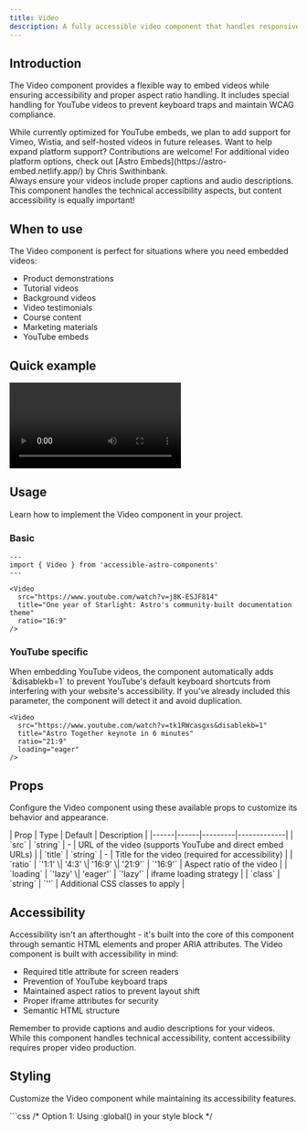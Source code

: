 ```yaml
---
title: Video
description: A fully accessible video component that handles responsive video with customizable aspect ratios and loading strategies.
---
```



## Introduction

The Video component provides a flexible way to embed videos while ensuring accessibility and proper aspect ratio handling. It includes special handling for YouTube videos to prevent keyboard traps and maintain WCAG compliance.

<Aside type="note" title="Video platform support">
  While currently optimized for YouTube embeds, we plan to add support for Vimeo, Wistia, and self-hosted videos in future releases. Want to help expand platform support? Contributions are welcome! For additional video platform options, check out [Astro Embeds](https://astro-embed.netlify.app/) by Chris Swithinbank.
</Aside>

<Aside type="tip" title="Accessibility first">
  Always ensure your videos include proper captions and audio descriptions. This component handles the technical accessibility aspects, but content accessibility is equally important!
</Aside>

## When to use

The Video component is perfect for situations where you need embedded videos:

- Product demonstrations
- Tutorial videos
- Background videos
- Video testimonials
- Course content
- Marketing materials
- YouTube embeds

## Quick example

<div class="not-content">
  <div style="max-width: 600px;">
    <Video 
      src="https://www.youtube.com/watch?v=j8K-ESJF814"
      title="One year of Starlight: Astro's community-built documentation theme"
      ratio="16:9"
    />
    <p style="margin-top: 0.5rem; font-size: 0.9rem;">This embedded video maintains proper aspect ratio and includes accessibility features like keyboard trap prevention and proper ARIA attributes.</p>
  </div>
</div>

## Usage

Learn how to implement the Video component in your project.

### Basic

```astro
---
import { Video } from 'accessible-astro-components'
---

<Video 
  src="https://www.youtube.com/watch?v=j8K-ESJF814"
  title="One year of Starlight: Astro's community-built documentation theme"
  ratio="16:9"
/>
```

### YouTube specific

<Aside type="note" title="YouTube keyboard handling">
  When embedding YouTube videos, the component automatically adds `&disablekb=1` to prevent YouTube's default keyboard shortcuts from interfering with your website's accessibility. If you've already included this parameter, the component will detect it and avoid duplication.
</Aside>

```astro
<Video 
  src="https://www.youtube.com/watch?v=tk1RWcasgxs&disablekb=1"
  title="Astro Together keynote in 6 minutes"
  ratio="21:9"
  loading="eager"
/>
```

## Props

Configure the Video component using these available props to customize its behavior and appearance.

<div class="props-wrapper">
| Prop | Type | Default | Description |
|------|------|---------|-------------|
| `src` | `string` | - | URL of the video (supports YouTube and direct embed URLs) |
| `title` | `string` | - | Title for the video (required for accessibility) |
| `ratio` | `'1:1' \| '4:3' \| '16:9' \| '21:9'` | `'16:9'` | Aspect ratio of the video |
| `loading` | `'lazy' \| 'eager'` | `'lazy'` | iframe loading strategy |
| `class` | `string` | `''` | Additional CSS classes to apply |
</div>

## Accessibility

Accessibility isn't an afterthought - it's built into the core of this component through semantic HTML elements and proper ARIA attributes. The Video component is built with accessibility in mind:

- Required title attribute for screen readers
- Prevention of YouTube keyboard traps
- Maintained aspect ratios to prevent layout shift
- Proper iframe attributes for security
- Semantic HTML structure

<Aside type="caution" title="Content accessibility">
  Remember to provide captions and audio descriptions for your videos. While this component handles technical accessibility, content accessibility requires proper video production.
</Aside>

## Styling

Customize the Video component while maintaining its accessibility features.

<Tabs>
  <TabItem label="Custom CSS">
    ```css
    /* Option 1: Using :global() in your style block */
    <style>
      :global(.video-wrapper) {
        border-radius: 0.5rem;
        overflow: hidden;
        box-shadow: 0 4px 6px -1px rgb(0 0 0 / 0.1);
      }

      :global(.video-wrapper iframe) {
        aspect-ratio: var(--ratio);
        width: 100%;
        height: 100%;
      }
    </style>

    /* Option 2: Using is:global on the style tag */
    <style is:global>
      .video-wrapper {
        border-radius: 0.5rem;
        overflow: hidden;
        box-shadow: 0 4px 6px -1px rgb(0 0 0 / 0.1);
      }

      .video-wrapper iframe {
        aspect-ratio: var(--ratio);
        width: 100%;
        height: 100%;
      }
    </style>
    ```
  </TabItem>
  <TabItem label="Tailwind Classes">
    ```astro
    <Video 
      src="https://youtube.com/..."
      title="Example Video"
      class="rounded-lg overflow-hidden shadow-md"
    />
    ```
  </TabItem>
</Tabs>

<Aside type="note" title="Style scoping">
  Astro components use scoped styles by default. To override component styles, you'll need to use either `:global()` selectors or the `is:global` directive on your style tag.
</Aside>

## Interactive examples

See the Video component in action with these practical examples.

### Default YouTube embed

<Video 
  src="https://www.youtube.com/watch?v=j8K-ESJF814"
  title="One year of Starlight: Astro's community-built documentation theme"
  ratio="16:9"
/>

### Widescreen format

<Aside type="caution" title="Clipping in thumbnails">
  Changing the aspect ratio can cause clipping in thumbnails.
</Aside>

<Video 
  src="https://www.youtube.com/watch?v=tk1RWcasgxs"
  title="Astro Together keynote in 6 minutes"
  ratio="21:9"
/>
